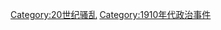 {{Chronology category template/DECADE|1910|騷亂}}

[[Category:20世纪骚乱|Category:20世纪骚乱]]
[[Category:1910年代政治事件|Category:1910年代政治事件]]